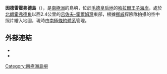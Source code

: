 {{Coord|69|11|S|39|33|E|source:GNIS|display=title}}

'''因德雷霍弗德島'''（{{lang-nn|Indrehovdeholmen}}），是[[南極洲|南極洲]]的島嶼，位於[[毛德皇后地|毛德皇后地]]的[[哈拉爾王子海岸|哈拉爾王子海岸]]，處於[[北朗霍弗德角|北朗霍弗德角]]以西2.4公里的[[呂佐夫-霍爾姆灣|呂佐夫-霍爾姆灣]]東部，根據[[挪威|挪威]]探險隊拍攝的空中照片繪入地圖，現時由[[南極條約體系|南極條約體系]]管理。

==外部連結==
*{{cite gnis | type = antarid | id = 7290| name = Indrehovdeholmen Island | accessdate = 2012-07-08}}
*{{usgs-gazetteer|id=7290|name=Indrehovdeholmen Island}}

{{Antarctica-geo-stub}}
[[Category:南極洲島嶼|Category:南極洲島嶼]]